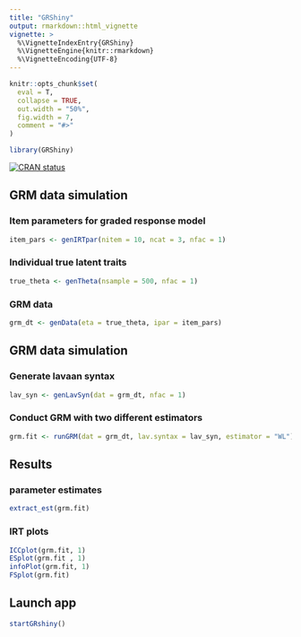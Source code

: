 ```yaml
---
title: "GRShiny"
output: rmarkdown::html_vignette
vignette: >
  %\VignetteIndexEntry{GRShiny}
  %\VignetteEngine{knitr::rmarkdown}
  %\VignetteEncoding{UTF-8}
---
```


```r
knitr::opts_chunk$set(
  eval = T,
  collapse = TRUE,
  out.width = "50%",
  fig.width = 7,
  comment = "#>"
)
```

```r
library(GRShiny)
```

<!-- badges: start -->
  [![CRAN status](https://www.r-pkg.org/badges/version/GRShiny)](https://CRAN.R-project.org/package=GRShiny)
<!-- badges: end -->

## GRM data simulation

### Item parameters for graded response model

```r
item_pars <- genIRTpar(nitem = 10, ncat = 3, nfac = 1)
```

### Individual true latent traits

```r
true_theta <- genTheta(nsample = 500, nfac = 1)
```

### GRM data

```r
grm_dt <- genData(eta = true_theta, ipar = item_pars)
```

## GRM data simulation

### Generate lavaan syntax

```r
lav_syn <- genLavSyn(dat = grm_dt, nfac = 1)
```

### Conduct GRM with two different estimators

```r
grm.fit <- runGRM(dat = grm_dt, lav.syntax = lav_syn, estimator = "WL")
```

## Results

### parameter estimates

```r
extract_est(grm.fit)
```

### IRT plots

```r
ICCplot(grm.fit, 1)
ESplot(grm.fit , 1)
infoPlot(grm.fit, 1)
FSplot(grm.fit)
```


## Launch app

```r
startGRshiny()
```
